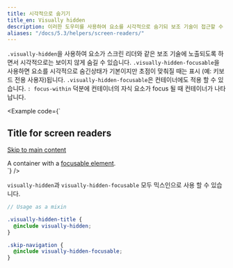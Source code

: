 ```yaml
---
title: 시각적으로 숨기기
title_en: Visually hidden
description: 이러한 도우미를 사용하여 요소를 시각적으로 숨기되 보조 기술이 접근할 수 있도록 유지해 보세요.
aliases: "/docs/5.3/helpers/screen-readers/"
---
```


`.visually-hidden`을 사용하여 요소가 스크린 리더와 같은 보조 기술에 노출되도록 하면서 시각적으로는 보이지 않게 숨길 수 있습니다. `.visually-hidden-focusable`을 사용하면 요소를 시각적으로 숨긴상태가 기본이지만 초점이 맞춰질 때는 표시 (예: 키보드 전용 사용자)됩니다. `.visually-hidden-focusable`은 컨테이너에도 적용 할 수 있습니다. `: focus-within` 덕분에 컨테이너의 자식 요소가 focus 될 때 컨테이너가 나타납니다.

<Example code={`<h2 class="visually-hidden">Title for screen readers</h2>
<a class="visually-hidden-focusable" href="#content">Skip to main content</a>
<div class="visually-hidden-focusable">A container with a <a href="#">focusable element</a>.</div>`} />

`visually-hidden`과 `visually-hidden-focusable` 모두 믹스인으로 사용 할 수 있습니다.

```scss
// Usage as a mixin

.visually-hidden-title {
  @include visually-hidden;
}

.skip-navigation {
  @include visually-hidden-focusable;
}
```
